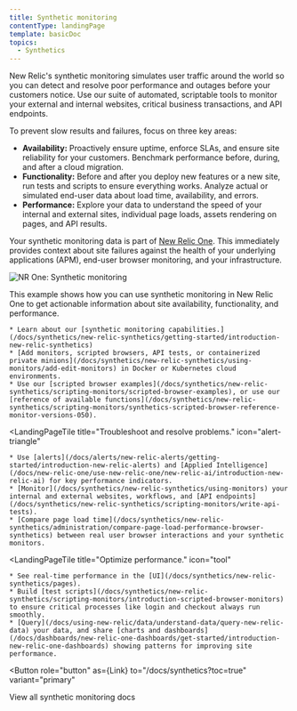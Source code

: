 ```yaml
---
title: Synthetic monitoring
contentType: landingPage
template: basicDoc
topics:
  - Synthetics
---
```



New Relic's synthetic monitoring simulates user traffic around the world so you can detect and resolve poor performance and outages before your customers notice. Use our suite of automated, scriptable tools to monitor your external and internal websites, critical business transactions, and API endpoints.

To prevent slow results and failures, focus on three key areas:

* **Availability:** Proactively ensure uptime, enforce SLAs, and ensure site reliability for your customers. Benchmark performance before, during, and after a cloud migration.
* **Functionality:** Before and after you deploy new features or a new site, run tests and scripts to ensure everything works. Analyze actual or simulated end-user data about load time, availability, and errors.
* **Performance:** Explore your data to understand the speed of your internal and external sites, individual page loads, assets rendering on pages, and API results.

Your synthetic monitoring data is part of [New Relic One](/docs/new-relic-one/use-new-relic-one/get-started/introduction-new-relic-one). This immediately provides context about site failures against the health of your underlying applications (APM), end-user browser monitoring, and your infrastructure.

![NR One: Synthetic monitoring](./images/synthetics-landing-page-prototype072020.png "NR One: Synthetic monitoring")

This example shows how you can use synthetic monitoring in New Relic One to get actionable information about site availability, functionality, and performance.

<LandingPageTileGrid>
  <LandingPageTile
    title="Get started."
    icon="check-square"
  >


    * Learn about our [synthetic monitoring capabilities.](/docs/synthetics/new-relic-synthetics/getting-started/introduction-new-relic-synthetics)
    * [Add monitors, scripted browsers, API tests, or containerized private minions](/docs/synthetics/new-relic-synthetics/using-monitors/add-edit-monitors) in Docker or Kubernetes cloud environments.
    * Use our [scripted browser examples](/docs/synthetics/new-relic-synthetics/scripting-monitors/scripted-browser-examples), or use our [reference of available functions](/docs/synthetics/new-relic-synthetics/scripting-monitors/synthetics-scripted-browser-reference-monitor-versions-050).
  </LandingPageTile>

  <LandingPageTile
    title="Troubleshoot and resolve problems."
    icon="alert-triangle"
  >


    * Use [alerts](/docs/alerts/new-relic-alerts/getting-started/introduction-new-relic-alerts) and [Applied Intelligence](/docs/new-relic-one/use-new-relic-one/new-relic-ai/introduction-new-relic-ai) for key performance indicators.
    * [Monitor](/docs/synthetics/new-relic-synthetics/using-monitors) your internal and external websites, workflows, and [API endpoints](/docs/synthetics/new-relic-synthetics/scripting-monitors/write-api-tests).
    * [Compare page load time](/docs/synthetics/new-relic-synthetics/administration/compare-page-load-performance-browser-synthetics) between real user browser interactions and your synthetic monitors.
  </LandingPageTile>

  <LandingPageTile
    title="Optimize performance."
    icon="tool"
  >


    * See real-time performance in the [UI](/docs/synthetics/new-relic-synthetics/pages).
    * Build [test scripts](/docs/synthetics/new-relic-synthetics/scripting-monitors/introduction-scripted-browser-monitors) to ensure critical processes like login and checkout always run smoothly.
    * [Query](/docs/using-new-relic/data/understand-data/query-new-relic-data) your data, and share [charts and dashboards](/docs/dashboards/new-relic-one-dashboards/get-started/introduction-new-relic-one-dashboards) showing patterns for improving site performance.
  </LandingPageTile>
</LandingPageTileGrid>

<Button
  role="button"
  as={Link}
  to="/docs/synthetics?toc=true"
  variant="primary"
>
  View all synthetic monitoring docs
</Button>
